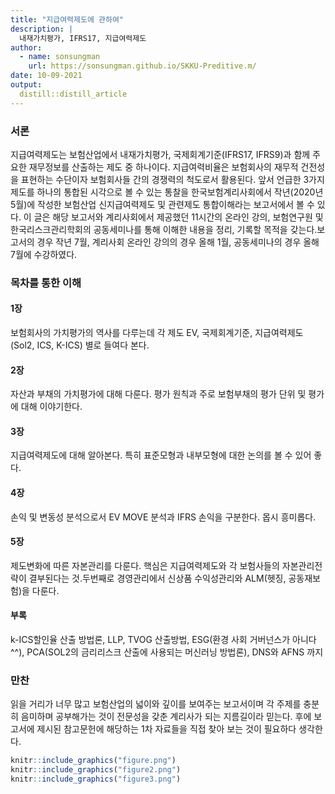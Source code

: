 ```yaml
---
title: "지급여력제도에 관하여"
description: |
  내재가치평가, IFRS17, 지급여력제도
author:
  - name: sonsungman
    url: https://sonsungman.github.io/SKKU-Preditive.m/
date: 10-09-2021
output:
  distill::distill_article
---
```


### 서론

지급여력제도는 보험산업에서 내재가치평가, 국제회계기준(IFRS17, IFRS9)과 함께 주요한 재무정보를 산출하는 제도 중 하나이다. 지급여력비율은 보험회사의 재무적 건전성을 표현하는 수단이자 보험회사들 간의 경쟁력의 척도로서 활용된다. 앞서 언급한 3가지 제도를 하나의 통합된 시각으로 볼 수 있는 통찰을 한국보험계리사회에서 작년(2020년 5월)에 작성한 보험산업 신지급여력제도 및 관련제도 통합이해라는 보고서에서 볼 수 있다. 이 글은 해당 보고서와 계리사회에서 제공했던 11시간의 온라인 강의, 보험연구원 및 한국리스크관리학회의 공동세미나를 통해 이해한 내용을 정리, 기록할 목적을 갖는다.보고서의 경우 작년 7월, 계리사회 온라인 강의의 경우 올해 1월, 공동세미나의 경우 올해 7월에 수강하였다. 

### 목차를 통한 이해

#### 1장

보험회사의 가치평가의 역사를 다루는데 각 제도 EV, 국제회계기준, 지급여력제도(Sol2, ICS, K-ICS) 별로 들여다 본다.

#### 2장

자산과 부채의 가치평가에 대해 다룬다. 평가 원칙과 주로 보험부채의 평가 단위 및 평가에 대해 이야기한다.

#### 3장

지급여력제도에 대해 알아본다. 특히 표준모형과 내부모형에 대한 논의를 볼 수 있어 좋다.

#### 4장

손익 및 변동성 분석으로서 EV MOVE 분석과 IFRS 손익을 구분한다. 몹시 흥미롭다.

#### 5장

제도변화에 따른 자본관리를 다룬다. 핵심은 지급여력제도와 각 보험사들의 자본관리전략이 결부된다는 것.두번째로 경영관리에서 신상품 수익성관리와 ALM(헷징, 공동재보험)을 다룬다.

#### 부록

k-ICS할인율 산출 방법론, LLP, TVOG 산출방법, ESG(환경 사회 거버넌스가 아니다 ^^), PCA(SOL2의 금리리스크 산출에 사용되는 머신러닝 방법론), DNS와 AFNS 까지

### 만찬

읽을 거리가 너무 많고 보험산업의 넓이와 깊이를 보여주는 보고서이며 각 주제를 충분히 음미하며 공부해가는 것이 전문성을 갖춘 계리사가 되는 지름길이라 믿는다. 후에 보고서에 제시된 참고문헌에 해당하는 1차 자료들을 직접 찾아 보는 것이 필요하다 생각한다.

```r
knitr::include_graphics("figure.png")
knitr::include_graphics("figure2.png")
knitr::include_graphics("figure3.png")
```
